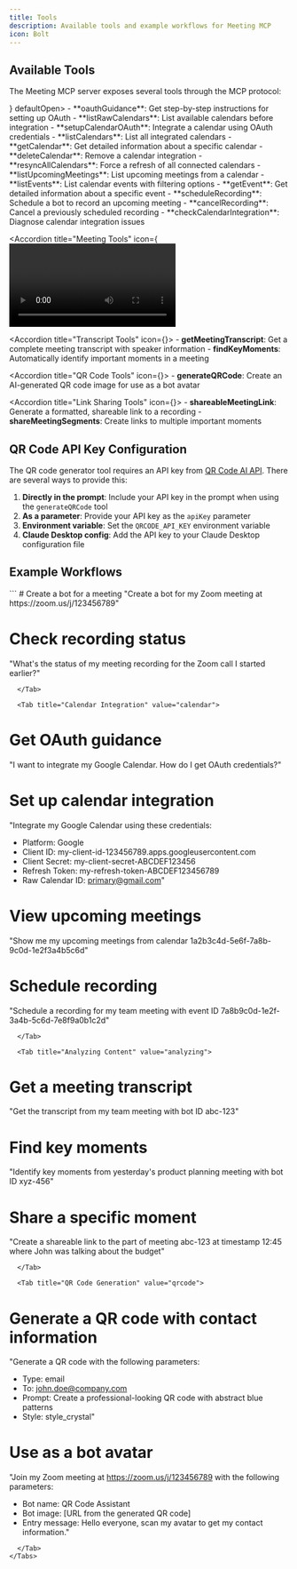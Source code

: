 ```yaml
---
title: Tools
description: Available tools and example workflows for Meeting MCP
icon: Bolt
---
```


## Available Tools

The Meeting MCP server exposes several tools through the MCP protocol:

<Accordions>
  <Accordion title="Calendar Tools" icon={<Calendar />} defaultOpen>
    - **oauthGuidance**: Get step-by-step instructions for setting up OAuth
    - **listRawCalendars**: List available calendars before integration
    - **setupCalendarOAuth**: Integrate a calendar using OAuth credentials
    - **listCalendars**: List all integrated calendars
    - **getCalendar**: Get detailed information about a specific calendar
    - **deleteCalendar**: Remove a calendar integration
    - **resyncAllCalendars**: Force a refresh of all connected calendars
    - **listUpcomingMeetings**: List upcoming meetings from a calendar
    - **listEvents**: List calendar events with filtering options
    - **getEvent**: Get detailed information about a specific event
    - **scheduleRecording**: Schedule a bot to record an upcoming meeting
    - **cancelRecording**: Cancel a previously scheduled recording
    - **checkCalendarIntegration**: Diagnose calendar integration issues
  </Accordion>

  <Accordion title="Meeting Tools" icon={<Video />}>
    - **createBot**: Create a meeting bot that can join video conferences
    - **getBots**: List all bots and their associated meetings
    - **getBotsByMeeting**: Get bots for a specific meeting URL
    - **getRecording**: Retrieve recording information
    - **getRecordingStatus**: Check the status of a recording
    - **getMeetingData**: Get transcript and recording data
  </Accordion>

  <Accordion title="Transcript Tools" icon={<FileText />}>
    - **getMeetingTranscript**: Get a complete meeting transcript with speaker information
    - **findKeyMoments**: Automatically identify important moments in a meeting
  </Accordion>

  <Accordion title="QR Code Tools" icon={<QrCode />}>
    - **generateQRCode**: Create an AI-generated QR code image for use as a bot avatar
  </Accordion>

  <Accordion title="Link Sharing Tools" icon={<Link />}>
    - **shareableMeetingLink**: Generate a formatted, shareable link to a recording
    - **shareMeetingSegments**: Create links to multiple important moments
  </Accordion>
</Accordions>

## QR Code API Key Configuration

The QR code generator tool requires an API key from [QR Code AI API](https://www.qrcode-ai-api.com/). There are several ways to provide this:

1. **Directly in the prompt**: Include your API key in the prompt when using the `generateQRCode` tool
2. **As a parameter**: Provide your API key as the `apiKey` parameter
3. **Environment variable**: Set the `QRCODE_API_KEY` environment variable
4. **Claude Desktop config**: Add the API key to your Claude Desktop configuration file

## Example Workflows

<Tabs>
  <Tab title="Recording a Meeting" value="recording">
```
# Create a bot for a meeting
"Create a bot for my Zoom meeting at https://zoom.us/j/123456789"

# Check recording status
"What's the status of my meeting recording for the Zoom call I started earlier?"
```
  </Tab>

  <Tab title="Calendar Integration" value="calendar">
```
# Get OAuth guidance
"I want to integrate my Google Calendar. How do I get OAuth credentials?"

# Set up calendar integration
"Integrate my Google Calendar using these credentials:
- Platform: Google
- Client ID: my-client-id-123456789.apps.googleusercontent.com
- Client Secret: my-client-secret-ABCDEF123456
- Refresh Token: my-refresh-token-ABCDEF123456789
- Raw Calendar ID: primary@gmail.com"

# View upcoming meetings
"Show me my upcoming meetings from calendar 1a2b3c4d-5e6f-7a8b-9c0d-1e2f3a4b5c6d"

# Schedule recording
"Schedule a recording for my team meeting with event ID 7a8b9c0d-1e2f-3a4b-5c6d-7e8f9a0b1c2d"
```
  </Tab>

  <Tab title="Analyzing Content" value="analyzing">
```
# Get a meeting transcript
"Get the transcript from my team meeting with bot ID abc-123"

# Find key moments
"Identify key moments from yesterday's product planning meeting with bot ID xyz-456"

# Share a specific moment
"Create a shareable link to the part of meeting abc-123 at timestamp 12:45 where John was talking about the budget"
```
  </Tab>

  <Tab title="QR Code Generation" value="qrcode">
```
# Generate a QR code with contact information
"Generate a QR code with the following parameters:
- Type: email
- To: john.doe@company.com
- Prompt: Create a professional-looking QR code with abstract blue patterns
- Style: style_crystal"

# Use as a bot avatar
"Join my Zoom meeting at https://zoom.us/j/123456789 with the following parameters:
- Bot name: QR Code Assistant
- Bot image: [URL from the generated QR code]
- Entry message: Hello everyone, scan my avatar to get my contact information."
```
  </Tab>
</Tabs>
